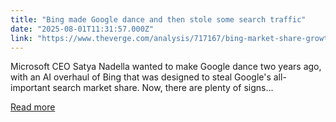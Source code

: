 ```yaml
---
title: "Bing made Google dance and then stole some search traffic"
date: "2025-08-01T11:31:57.000Z"
link: "https://www.theverge.com/analysis/717167/bing-market-share-growth-google-ai"
---
```


Microsoft CEO Satya Nadella wanted to make Google dance two years ago, with an AI overhaul of Bing that was designed to steal Google's all-important search market share. Now, there are plenty of signs...

[Read more](https://www.theverge.com/analysis/717167/bing-market-share-growth-google-ai)
